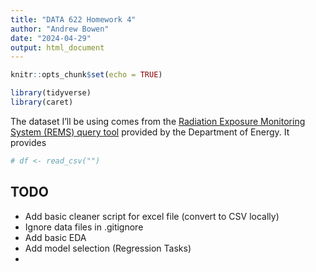 ```yaml
---
title: "DATA 622 Homework 4"
author: "Andrew Bowen"
date: "2024-04-29"
output: html_document
---
```


```r
knitr::opts_chunk$set(echo = TRUE)
```

```r
library(tidyverse)
library(caret)
```

The dataset I'll be using comes from the [Radiation Exposure Monitoring System (REMS) query tool](https://www.google.com/search?client=safari&rls=en&q=REMS+Qury+Tool&ie=UTF-8&oe=UTF-8) provided by the Department of Energy. It provides
```r
# df <- read_csv("")
```


## TODO
- Add basic cleaner script for excel file (convert to CSV locally)
- Ignore data files in .gitignore
- Add basic EDA
- Add model selection (Regression Tasks)
- 